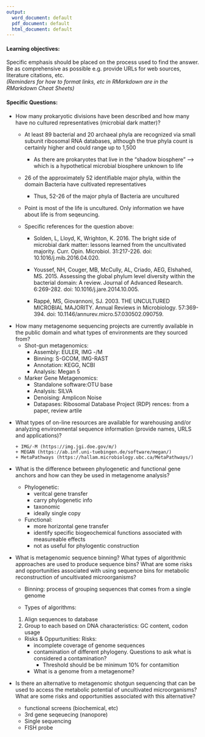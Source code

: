 ```yaml
---
output:
  word_document: default
  pdf_document: default
  html_document: default
---
```

#### Learning objectives: 
Specific emphasis should be placed on the process used to find the answer. Be as comprehensive as possible e.g. provide URLs for web sources, literature citations, etc.  
*(Reminders for how to format links, etc in RMarkdown are in the RMarkdown Cheat Sheets)*

#### Specific Questions:
* How many prokaryotic divisions have been described and how many have no cultured representatives (microbial dark matter)?

    + At least 89 bacterial and 20 archaeal phyla are recognized via small subunit ribosomal RNA databases, although the true phyla count is certainly higher and could range up to 1,500
        + As there are prokaryotes that live in the "shadow biosphere" --> which is a hypothetical microbial biosphere unknown to life 
    + 26 of the approximately 52 identifiable major phyla, within the domain Bacteria have cultivated representatives 
        + Thus, 52-26 of the major phyla of Bacteria are uncultured
  
    + Point is most of the life is uncultured. Only information we have about life is from seqeuncing.

    + Specific references for the question above:
        + Solden, L, Lloyd, K, Wrighton, K. 2016. The bright side of microbial dark matter: lessons learned from the uncultivated majority. Curr. Opin. Microbiol. 31:217-226. doi: 10.1016/j.mib.2016.04.020.
        
        + Youssef, NH, Couger, MB, McCully, AL, Criado, AEG, Elshahed, MS. 2015. Assessing the global phylum level diversity within the bacterial domain: A review. Journal of Advanced Research. 6:269-282. doi: 10.1016/j.jare.2014.10.005.
        
        + Rappé, MS, Giovannoni, SJ. 2003. THE UNCULTURED MICROBIAL MAJORITY. Annual Reviews in Microbiology. 57:369-394. doi: 10.1146/annurev.micro.57.030502.090759.
        
\vspace{12pt}
 
* How many metagenome sequencing projects are currently available in the public domain and what types of environments are they sourced from?
  + Shot-gun metagenomics:
      + Assembly: EULER, IMG -/M
      + Binning: S-GCOM, IMG-RAST
      + Annotation: KEGG, NCBI
      + Analysis: Megan 5
  + Marker Gene Metagenomics:
      + Standalone software:OTU base
      + Analysis: SILVA
      + Denoising: Amplicon Noise
      + Datapases:  Ribosomal Database Project (RDP)
rences:
from a paper,
review artile

\vspace{12pt}
 
* What types of on-line resources are available for warehousing and/or analyzing environmental sequence information (provide names, URLS and applications)?  

      + IMG/-M (https://img.jgi.doe.gov/m/)
      + MEGAN (https://ab.inf.uni-tuebingen.de/software/megan/)
      + MetaPathways (https://hallam.microbiology.ubc.ca/MetaPathways/)
      

\vspace{12pt}
 
* What is the difference between phylogenetic and functional gene anchors and how can they be used in metagenome analysis?   

    + Phylogenetic:
        + veritcal gene transfer
        + carry phylogenetic info
        + taxonomic
        + ideally single copy
    + Functional:
        + more horizontal gene transfer
        + identify specific biogeochemical functions associated with measureable effects
        + not as useful for phylogentic construction

\vspace{12pt}
   
* What is metagenomic sequence binning? What types of algorithmic approaches are used to produce sequence bins? What are some risks and opportunities associated with using sequence bins for metabolic reconstruction of uncultivated microorganisms?  
    + Binning: process of grouping sequences that comes from a single genome
  
    + Types of algorithms:
    1. Align sequences to database
    2. Group to each based on DNA characteristics: GC content, codon usage
    
    + Risks & Oppurtunities:
    Risks: 
      + incomplete  coverage of genome sequences
      + contamination of different phylogeny. Questions to ask what is considered a contamination? 
          + Threshold should be be minimum 10% for contamition
      + What is a genome from a metagenome? 
  
\vspace{12pt}
 
* Is there an alternative to metagenomic shotgun sequencing that can be used to access the metabolic potential of uncultivated microorganisms? What are some risks and opportunities associated with this alternative?  

    + functional screens (biochemical, etc)
    + 3rd gene seqeuecing (nanopore)
    + Single sequencing 
    + FISH probe
    
